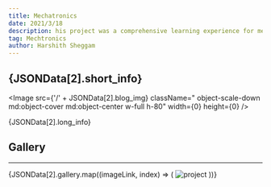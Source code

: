 ```yaml
---
title: Mechatronics
date: 2021/3/18
description: his project was a comprehensive learning experience for me, from understanding the fundamentals of electronics to mechanical engineering.
tag: Mechtronics
author: Harshith Sheggam
---
```



## {JSONData[2].short_info}

<Image
  src={'/' + JSONData[2].blog_img}
  className=" object-scale-down md:object-cover md:object-center w-full h-80"
  width={0}
  height={0}
/>

{JSONData[2].long_info}

## Gallery 
---

<div class="mx-auto flex flex-wrap gap-1 justify-evenly items-stretch">
  {JSONData[2].gallery.map((imageLink, index) => (
    <Image
      class="object-scale-down w-1/4 h-1/5
  border border-black flex-grow "
      src={'/' + imageLink}
      alt="project"
      width={0}
      height={0}
    />
  ))}
</div>
